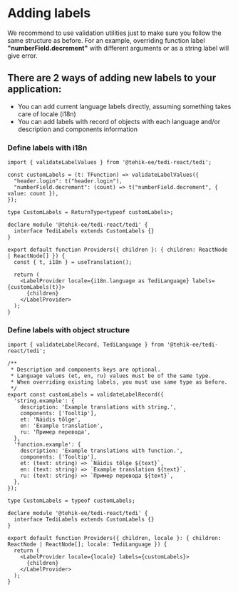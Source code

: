 
<Meta name="Labels" title="TEDI-Ready/Providers/LabelProvider/Adding labels" />

# Adding labels

We recommend to use validation utilities just to make sure you follow the same structure as before.
For an example, overriding function label **"numberField.decrement"** with different arguments or as a string label will give error.

## There are 2 ways of adding new labels to your application:
- You can add current language labels directly, assuming something takes care of locale (i18n)
- You can add labels with record of objects with each language and/or description and components information

### **Define labels with i18n**

```tsx
import { validateLabelValues } from '@tehik-ee/tedi-react/tedi';

const customLabels = (t: TFunction) => validateLabelValues({
  "header.login": t("header.login"),
  "numberField.decrement": (count) => t("numberField.decrement", { value: count }),
});

type CustomLabels = ReturnType<typeof customLabels>;

declare module '@tehik-ee/tedi-react/tedi' {
  interface TediLabels extends CustomLabels {}
}

export default function Providers({ children }: { children: ReactNode | ReactNode[] }) {
  const { t, i18n } = useTranslation();

  return (
    <LabelProvider locale={i18n.language as TediLanguage} labels={customLabels(t)}>
      {children}
    </LabelProvider>
  );
}
```

### **Define labels with object structure**

```tsx
import { validateLabelRecord, TediLanguage } from '@tehik-ee/tedi-react/tedi';

/**
 * Description and components keys are optional.
 * Language values (et, en, ru) values must be of the same type.
 * When overriding existing labels, you must use same type as before.
 */
export const customLabels = validateLabelRecord({
  'string.example': {
    description: 'Example translations with string.',
    components: ['Tooltip'],
    et: 'Näidis tõlge',
    en: 'Example translation',
    ru: 'Пример перевода',
  },
  'function.example': {
    description: 'Example translations with function.',
    components: ['Tooltip'],
    et: (text: string) => `Näidis tõlge ${text}`,
    en: (text: string) => `Example translation ${text}`,
    ru: (text: string) => `Пример перевода ${text}`,
  },
});

type CustomLabels = typeof customLabels;

declare module '@tehik-ee/tedi-react/tedi' {
  interface TediLabels extends CustomLabels {}
}

export default function Providers({ children, locale }: { children: ReactNode | ReactNode[]; locale: TediLanguage }) {
  return (
    <LabelProvider locale={locale} labels={customLabels}>
      {children}
    </LabelProvider>
  );
}
```